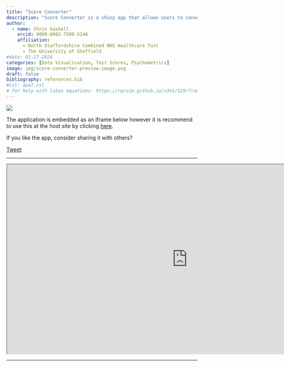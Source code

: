 ```yaml
---
title: "Score Converter"
description: "Score Converter is a shiny app that allows users to convert single test scores (using a web interface) or large batteries of test results (using spreadsheet upload). A suite of visualisation tools is (provided for developing static and interactive plots, these include (e.g., forest plots, bar plots, bell-curve plots, and radar plots)."
author:
  - name: Chris Gaskell
    orcid: 0000-0002-7589-5246
    affiliation:
      - North Staffordshire Combined NHS Healthcare Tust
      - The University of Sheffield
#date: 01-27-2024
categories: [Data Visualisation, Test Scores, Psychometrics]
image: img/score-converter-preview-image.png
draft: false
bibliography: references.bib
#csl: apa7.csl
# for help with latex equations: https://rpruim.github.io/s341/S19/from-class/MathinRmd.html#:~:text=Math%20inside%20RMarkdown,10n%3D1n2.
---
```


![](img/score-converter-preview-image.png)

The application is embedded as an iframe below however it is recommend to use this at the host site by clicking [here](https://chris-gaskell.shinyapps.io/score-converter/).

If you like the app, consider sharing it with others?

<div>

```{=html}
<a href="https://twitter.com/share?ref_src=twsrc%5Etfw"
   class="twitter-share-button"
   data-text="Convert, tabulate, and visualise neuropsychology test scores with Score Converter!"
   data-via="chrisgaskell92"
   data-hashtags="neuropsychology,neuropsytools"
   data-show-count="true"
   data-size="large"
   data-dnt="true">Tweet</a>
<script async src="https://platform.twitter.com/widgets.js" charset="utf-8"></script>
  
```

</div>

<hr>

```{=html}
<iframe width="950" height="500" src="https://chris-gaskell.shinyapps.io/score-converter/" title="Reliable Change"></iframe>
```

<hr>

<div>

```{=html}
<div style="text-align: center;">
  <script type="text/javascript" src="https://cdnjs.buymeacoffee.com/1.0.0/button.prod.min.js" data-name="bmc-button" data-slug="chris.gaskell" data-color="#e9ecef" data-emoji="☕"  data-font="Lato" data-text="Support with Coffee" data-outline-color="#009adb" data-font-color="#009adb" data-coffee-color="#FFDD00"></script>
</div>
```


</div>